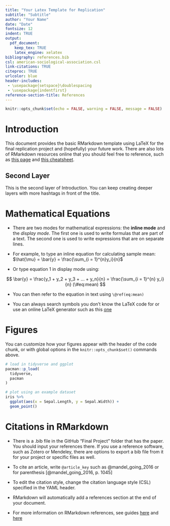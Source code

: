 ```yaml
---
title: "Your Latex Template for Replication"
subtitle: "Subtitle"
author: "Your Name"
date: "Date"
fontsize: 12
indent: TRUE
output:
  pdf_document:
    keep_tex: TRUE
    latex_engine: xelatex
bibliography: references.bib
csl: american-sociological-association.csl
link-citations: TRUE
citeproc: TRUE
urlcolor: blue
header-includes: 
 - \usepackage{setspace}\doublespacing
 - \usepackage{indentfirst}
reference-section-title: References
---
```

\pagenumbering{gobble} 
\centerline{}
\pagenumbering{arabic}


```r
knitr::opts_chunk$set(echo = FALSE, warning = FALSE, message = FALSE)
```

# Introduction

This document provides the basic RMarkdown template using LaTeX for the final replication project and (hopefully) your future work. There are also lots of RMarkdown resources online that you should feel free to reference, such as [this page](https://rstudio.github.io/cheatsheets/html/rmarkdown.html) and [this cheatsheet](https://rmarkdown.rstudio.com/lesson-15.HTML). 

## Second Layer

This is the second layer of Introduction. You can keep creating deeper layers with more hashtags in front of the title. 

# Mathematical Equations

* There are two modes for mathematical expressions: the **inline mode** and the *display mode*. The first one is used to write formulas that are part of a text. The second one is used to write expressions that are on separate lines.

* For example, to type an inline equation for calculating sample mean: $\hat{\mu} = \bar{y} = \frac{\sum_{i = 1}^{n}y_i}{n}$

* Or type equation 1 in display mode using:

$$
\bar{y} = \frac{y_1 + y_2 + y_3 + ... + y_n}{n} = \frac{\sum_{i = 1}^{n} y_i}{n}
(\#eq:mean)
$$
   
* You can then refer to the equation in text using `\@ref(eq:mean)`

* You can always search symbols you don't know the LaTeX code for or use an online LaTeX generator such as this [one](https://latexeditor.lagrida.com/)

# Figures

You can customize how your figures appear with the header of the code chunk, or with global options in the `knitr::opts_chunk$set()` commands above. 

```r
# load in tidyverse and ggplot
pacman::p_load(
  tidyverse,
  pacman
)

# plot using an example dataset
iris %>%
  ggplot(aes(x = Sepal.Length, y = Sepal.Width)) + 
  geom_point()
```

# Citations in RMarkdown

* There is a .bib file in the GitHub "Final Project" folder that has the paper. You should input your references there. If you use a reference software, such as Zotero or Mendeley, there are options to export a bib file from it for your project or specific files as well.

* To cite an article, write `@article_key` such as @mandel_going_2016 or for parenthesis [@mandel_going_2016, p. 1045]

* To edit the citation style, change the citation language style (CSL) specified in the YAML header. 

* RMarkdown will automatically add a references section at the end of your document. 

* For more information on RMarkdown references, see guides [here](https://bookdown.org/yihui/bookdown/citations.html) and [here](https://bookdown.org/yihui/rmarkdown-cookbook/bibliography.html)